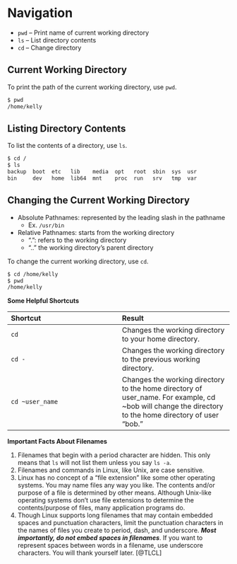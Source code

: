 # Navigation {#ch-2}

- `pwd` – Print name of current working directory
- `ls` – List directory contents
- `cd` – Change directory

## Current Working Directory  {-}

To print the path of the current working directory, use `pwd`.

```bash
$ pwd
/home/kelly
```

## Listing Directory Contents  {-}

To list the contents of a directory, use `ls`.

```bash
$ cd /
$ ls
backup  boot  etc   lib    media  opt   root  sbin  sys  usr
bin     dev   home  lib64  mnt    proc  run   srv   tmp  var
```

## Changing the Current Working Directory  {-}

- Absolute Pathnames: represented by the leading slash in the pathname
  - Ex. `/usr/bin`
- Relative Pathnames: starts from the working directory
  - ".": refers to the working directory
  - ".." the working directory's parent directory

To change the current working directory, use `cd`.

```bash
$ cd /home/kelly
$ pwd
/home/kelly
```

**Some Helpful Shortcuts**

| Shortcut | Result |
| :-- | :-- |
| `cd` | Changes the working directory to your home directory.|
| `cd -` | Changes the working directory to the previous working directory. |
| `cd ~user_name` | Changes the working directory to the home directory of user_name. For example, cd ~bob will change the directory to the home directory of user “bob.” |


**Important Facts About Filenames**

1. Filenames that begin with a period character are hidden. This only means that `ls` will not list them unless you say `ls -a`.
2. Filenames and commands in Linux, like Unix, are case sensitive.
3. Linux has no concept of a “file extension” like some other operating systems. You may name files any way you like. The contents and/or purpose of a file is determined by other means. Although Unix-like operating systems don’t use file extensions to determine the contents/purpose of files, many application programs do.
4. Though Linux supports long filenames that may contain embedded spaces and punctuation characters, limit the punctuation characters in the names of files you create to period, dash, and underscore. ***Most importantly, do not embed spaces in filenames***. If you want to represent spaces between words in a filename, use underscore characters. You will thank yourself later.
[@TLCL]

